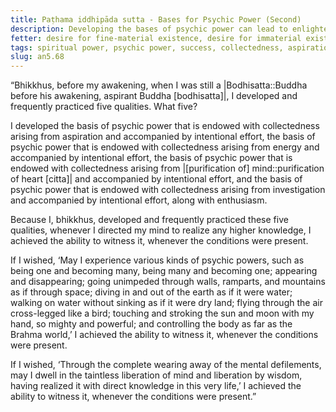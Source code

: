```yaml
---
title: Paṭhama iddhipāda sutta - Bases for Psychic Power (Second)
description: Developing the bases of psychic power can lead to enlightenment in this very life or the state of non-returning.
fetter: desire for fine-material existence, desire for immaterial existence, conceit, restlessness, ignorance
tags: spiritual power, psychic power, success, collectedness, aspiration, persistence, energy, mind, investigation, reflection, close examination, an, an5
slug: an5.68
---
```


“Bhikkhus, before my awakening, when I was still a |Bodhisatta::Buddha before his awakening, aspirant Buddha [bodhisatta]|, I developed and frequently practiced five qualities. What five?

I developed the basis of psychic power that is endowed with collectedness arising from aspiration and accompanied by intentional effort, the basis of psychic power that is endowed with collectedness arising from energy and accompanied by intentional effort, the basis of psychic power that is endowed with collectedness arising from |[purification of] mind::purification of heart [citta]| and accompanied by intentional effort, and the basis of psychic power that is endowed with collectedness arising from investigation and accompanied by intentional effort, along with enthusiasm.

Because I, bhikkhus, developed and frequently practiced these five qualities, whenever I directed my mind to realize any higher knowledge, I achieved the ability to witness it, whenever the conditions were present.

If I wished, ‘May I experience various kinds of psychic powers, such as being one and becoming many, being many and becoming one; appearing and disappearing; going unimpeded through walls, ramparts, and mountains as if through space; diving in and out of the earth as if it were water; walking on water without sinking as if it were dry land; flying through the air cross-legged like a bird; touching and stroking the sun and moon with my hand, so mighty and powerful; and controlling the body as far as the Brahma world,’ I achieved the ability to witness it, whenever the conditions were present.

If I wished, ‘Through the complete wearing away of the mental defilements, may I dwell in the taintless liberation of mind and liberation by wisdom, having realized it with direct knowledge in this very life,’ I achieved the ability to witness it, whenever the conditions were present.”